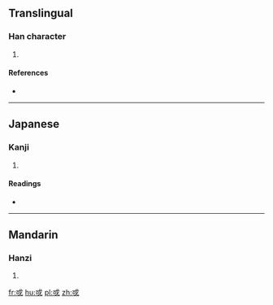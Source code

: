 {{also|或}}
==Translingual==

===Han character===
{{Han char|rn=62|rad=戈|as=03|sn=7|four=|canj=戈口 (IR), X戈口 (XIR)}}

# {{defn|Han|sort=戈03}}

====References====
* {{Han ref|kx=0412.070|dkj=11549|dj=0754.050|hdz=21401.010|uh=6213|ud=25107}}

----

==Japanese==

===Kanji===
{{ja-kanji|grade=|rs=戈03}}

# {{defn|lang=ja|sort=戈03}}

====Readings====
* {{ja-readings|on=[[か]] (ka)|kun=}}

----

==Mandarin==

===Hanzi===
{{cmn-hanzi|pin=[[gē]] ([[ge1]])|wg=ko<sup>1</sup>}}

# {{defn|lang=cmn|sort=戈03}}

[[fr:戓]]
[[hu:戓]]
[[pl:戓]]
[[zh:戓]]